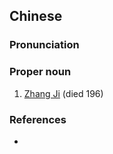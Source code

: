 {{also|张济}}
==Chinese==
{{zh-forms|s=张济}}

===Pronunciation===
{{zh-pron
|m=Zhāng Jì
|cat=pn
}}

===Proper noun===
{{zh-proper noun}}

# [[w:Zhang Ji (Han Dynasty)|Zhang Ji]] (died 196)

===References===
* {{pedialite|張濟 (東漢)|lang=zh}}